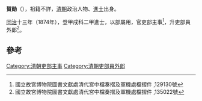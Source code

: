 '''賀勛'''（{{bd|？||？}}），祖籍不詳，[[清朝|清朝]]政治人物、[[進士|進士]]出身。

[[同治|同治]]十三年（1874年），登甲戌科二甲進士，以部屬用，官吏部主事<ref>國立故宮博物院圖書文獻處清代宮中檔奏摺及軍機處檔摺件 ,129130號</ref>，升吏部員外郎<ref>國立故宮博物院圖書文獻處清代宮中檔奏摺及軍機處檔摺件 ,135022號</ref>。

==參考==
{{reflist}}
{{清朝人物小作品}}
{{同治十三年甲戌科殿試金榜}}
{{DEFAULTSORT:He賀}}
[[Category:清朝吏部主事|Category:清朝吏部主事]]
[[Category:清朝吏部員外郎|Category:清朝吏部員外郎]]